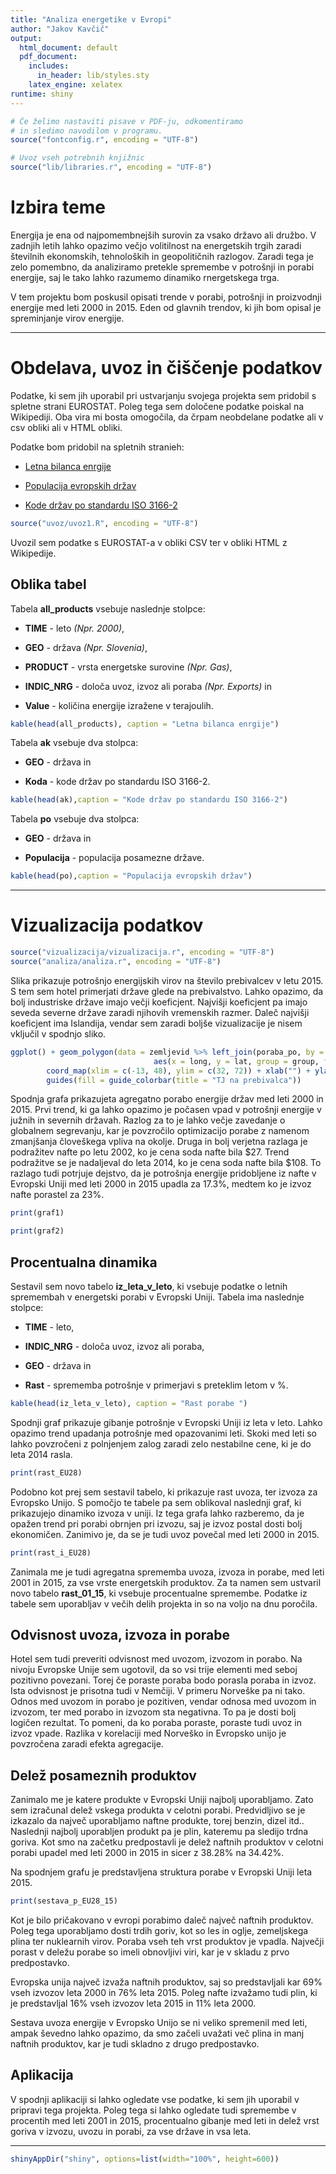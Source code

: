 ```yaml
---
title: "Analiza energetike v Evropi"
author: "Jakov Kavčič"
output:
  html_document: default
  pdf_document:
    includes:
      in_header: lib/styles.sty
    latex_engine: xelatex
runtime: shiny
---
```


```r
# Če želimo nastaviti pisave v PDF-ju, odkomentiramo
# in sledimo navodilom v programu.
source("fontconfig.r", encoding = "UTF-8")

# Uvoz vseh potrebnih knjižnic
source("lib/libraries.r", encoding = "UTF-8")
```

# Izbira teme

Energija je ena od najpomembnejših surovin za vsako državo ali družbo. V zadnjih letih lahko opazimo večjo volitilnost na energetskih trgih zaradi številnih ekonomskih, tehnoloških in geopolitičnih razlogov. Zaradi tega je zelo pomembno, da analiziramo pretekle spremembe v potrošnji in porabi energije, saj le tako lahko razumemo dinamiko rnergetskega trga.

V tem projektu bom poskusil opisati trende v porabi, potrošnji in proizvodnji energije med leti 2000 in 2015. Eden od glavnih trendov, ki jih bom opisal je spreminjanje virov energije.

***

# Obdelava, uvoz in čiščenje podatkov

Podatke, ki sem jih uporabil pri ustvarjanju svojega projekta sem pridobil s spletne strani EUROSTAT. Poleg tega sem določene podatke poiskal na Wikipediji. Oba vira mi bosta omogočila, da črpam neobdelane podatke ali v csv obliki ali v HTML obliki. 

Podatke bom pridobil na spletnih stranieh:

- [Letna bilanca enrgije](http://appsso.eurostat.ec.europa.eu/nui/show.do?query=BOOKMARK_DS-465368_QID_-1E68FBF1_UID_-3F171EB0&layout=TIME,C,X,0;GEO,L,Y,0;UNIT,L,Z,0;PRODUCT,L,Z,1;INDIC_NRG,L,Z,2;INDICATORS,C,Z,3;&zSelection=DS-465368PRODUCT,0000;DS-465368UNIT,KTOE;DS-465368INDIC_NRG,B_100900;DS-465368INDICATORS,OBS_FLAG;&rankName1=UNIT_1_2_-1_2&rankName2=INDICATORS_1_2_-1_2&rankName3=PRODUCT_1_2_-1_2&rankName4=INDIC-NRG_1_2_-1_2&rankName5=TIME_1_0_0_0&rankName6=GEO_1_2_0_1&sortC=ASC_-1_FIRST&rStp=&cStp=&rDCh=&cDCh=&rDM=true&cDM=true&footnes=false&empty=false&wai=false&time_mode=ROLLING&time_most_recent=false&lang=EN&cfo=%23%23%23%2C%23%23%23.%23%23%23)

- [Populacija evropskih držav](https://en.wikipedia.org/wiki/Demographics_of_Europe)

- [Kode držav po standardu ISO 3166-2](https://en.wikipedia.org/wiki/ISO_3166-2)

```r
source("uvoz/uvoz1.R", encoding = "UTF-8")
```

Uvozil sem podatke s EUROSTAT-a v obliki CSV ter v obliki HTML z Wikipedije.

## Oblika tabel

Tabela **all_products** vsebuje naslednje stolpce:

- **TIME** - leto *(Npr. 2000)*,

- **GEO** - država *(Npr. Slovenia)*,

- **PRODUCT** - vrsta energetske surovine *(Npr. Gas)*,

- **INDIC_NRG** - določa uvoz, izvoz ali poraba *(Npr. Exports)* in

- **Value** - količina energije izražene v terajoulih.

```r
kable(head(all_products), caption = "Letna bilanca enrgije")
```

Tabela **ak** vsebuje dva stolpca:

- **GEO** - država in

- **Koda** - kode držav po standardu ISO 3166-2.

```r
kable(head(ak),caption = "Kode držav po standardu ISO 3166-2")
```

Tabela **po** vsebuje dva stolpca:

- **GEO** - država in

- **Populacija** - populacija posamezne države.

```r
kable(head(po),caption = "Populacija evropskih držav")
```

***

# Vizualizacija podatkov

```r
source("vizualizacija/vizualizacija.r", encoding = "UTF-8")
source("analiza/analiza.r", encoding = "UTF-8")
```

Slika \ref{fig:zemljevid} prikazuje potrošnjo energijskih virov na število prebivalcev v letu 2015. S tem sem hotel primerjati države glede na prebivalstvo. Lahko opazimo, da bolj industriske države imajo večji koeficjent. Najvišji koeficjent pa imajo seveda severne države zaradi njihovih vremenskih razmer. Daleč najvišji koeficjent ima Islandija, vendar sem zaradi boljše vizualizacije je nisem vključil v spodnjo sliko.

```r
ggplot() + geom_polygon(data = zemljevid %>% left_join(poraba_po, by = c("NUTS_ID" = "Koda")),
                                aes(x = long, y = lat, group = group, fill = na.prebivalca)) +
        coord_map(xlim = c(-13, 48), ylim = c(32, 72)) + xlab("") + ylab("") +
        guides(fill = guide_colorbar(title = "TJ na prebivalca"))
```

Spodnja grafa prikazujeta agregatno porabo energije držav med leti 2000 in 2015. Prvi trend, ki ga lahko opazimo je počasen vpad v potrošnji energije v južnih in severnih državah. Razlog za to je lahko večje zavedanje o globalnem segrevanju, kar je povzročilo optimizacijo porabe z namenom zmanjšanja človeškega vpliva na okolje. 
Druga in bolj verjetna razlaga je podražitev nafte po letu 2002, ko je cena soda nafte bila \$27. Trend podražitve se je nadaljeval do leta 2014, ko je cena soda nafte bila \$108. To razlago tudi potrjuje dejstvo, da je potrošnja energije pridobljene iz nafte v Evropski Uniji med leti 2000 in 2015 upadla za 17.3\%, medtem ko je izvoz nafte porastel za 23\%. 

```r
print(graf1)
```

```r
print(graf2)
```

## Procentualna dinamika

Sestavil sem novo tabelo **iz_leta_v_leto**, ki vsebuje podatke o letnih spremembah v energetski porabi v Evropski Uniji. Tabela ima naslednje stolpce:

- **TIME** - leto,

- **INDIC_NRG** - določa uvoz, izvoz ali poraba,

- **GEO** - država in

- **Rast** - sprememba potrošnje v primerjavi s preteklim letom v %.

```r
kable(head(iz_leta_v_leto), caption = "Rast porabe ")
```

Spodnji graf prikazuje gibanje potrošnje v Evropski Uniji iz leta v leto. Lahko opazimo trend upadanja potrošnje med opazovanimi leti. Skoki med leti so lahko povzročeni z polnjenjem zalog zaradi zelo nestabilne cene, ki je do leta 2014 rasla. 

```r
print(rast_EU28)
```

Podobno kot prej sem sestavil tabelo, ki prikazuje rast uvoza, ter izvoza za Evropsko Unijo. S pomočjo te tabele pa sem oblikoval naslednji graf, ki prikazujejo dinamiko izvoza v uniji. Iz tega grafa lahko razberemo, da je opažen trend pri porabi obrnjen pri izvozu, saj je izvoz postal dosti bolj ekonomičen. Zanimivo je, da se je tudi uvoz povečal med leti 2000 in 2015.

```r
print(rast_i_EU28)
```

Zanimala me je tudi agregatna sprememba uvoza, izvoza in porabe, med leti 2001 in 2015, za vse vrste energetskih produktov. Za ta namen sem ustvaril novo tabelo **rast_01_15**, ki vsebuje procentualne spremembe. Podatke iz tabele sem uporabljav v večih delih projekta in so na voljo na dnu poročila.

## Odvisnost uvoza, izvoza in porabe 

Hotel sem tudi preveriti odvisnost med uvozom, izvozom in porabo. Na nivoju Evropske Unije sem ugotovil, da so vsi trije elementi med seboj pozitivno povezani. Torej če poraste poraba bodo porasla poraba in izvoz. Ista odvisnost je prisotna tudi v Nemčiji. V primeru Norveške pa ni tako. Odnos med uvozom in porabo je pozitiven, vendar odnosa med uvozom in izvozom, ter med porabo in izvozom sta negativna. To pa je dosti bolj logičen rezultat. To pomeni, da ko poraba poraste, poraste tudi uvoz in izvoz vpade. Razlika v korelaciji med Norveško in Evropsko unijo je povzročena zaradi efekta agregacije. 

## Delež posameznih produktov

Zanimalo me je katere produkte v Evropski Uniji najbolj uporabljamo. Zato sem izračunal delež vskega produkta v celotni porabi. Predvidljivo se je izkazalo da največ uporabljamo naftne produkte, torej benzin, dizel itd.. Naslednji najbolj uporabljen produkt pa je plin, kateremu pa sledijo trdna goriva. Kot smo na začetku predpostavli je delež naftnih produktov v celotni porabi upadel med leti 2000 in 2015 in sicer z 38.28\% na 34.42\%.

Na spodnjem grafu je predstavljena struktura porabe v Evropski Uniji leta 2015. 

```r
print(sestava_p_EU28_15)
```

Kot je bilo pričakovano v evropi porabimo daleč največ naftnih produktov. Poleg tega uporabljamo dosti trdih goriv, kot so les in oglje, zemeljskega plina ter nuklearnih virov. Poraba vseh teh vrst produktov je vpadla. Največji porast v deležu porabe so imeli obnovljivi viri, kar je v skladu z prvo predpostavko. 

Evropska unija največ izvaža naftnih produktov, saj so predstavljali kar 69\% vseh izvozov leta 2000 in 76\% leta 2015. Poleg nafte izvažamo tudi plin, ki je predstavljal 16\% vseh izvozov leta 2015 in 11\% leta 2000.

Sestava uvoza energije v Evropsko Unijo se ni veliko spremenil med leti, ampak ševedno lahko opazimo, da smo začeli uvažati več plina in manj naftnih produktov, kar je tudi skladno z drugo predpostavko.

## Aplikacija

V spodnji aplikaciji si lahko ogledate vse podatke, ki sem jih uporabil v pripravi tega projekta. Poleg tega si lahko ogledate tudi spremembe v procentih med leti 2001 in 2015, procentualno gibanje med leti in delež vrst goriva v izvozu, uvozu in porabi, za vse države in vsa leta.


***

```r
shinyAppDir("shiny", options=list(width="100%", height=600))
```
